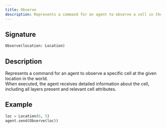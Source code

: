 ```yaml
---
title: Observe
description: Represents a command for an agent to observe a cell in the world.
---
```


## Signature

```py
Observe(location: Location)
```

## Description

Represents a command for an agent to observe a specific cell at the given location in the world.  
When executed, the agent receives detailed information about the cell, including all layers present
and relevant cell attributes.

## Example

```py
loc = Location(6, 5)
agent.send(Observe(loc))
```
